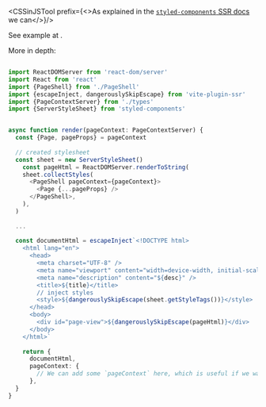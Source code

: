 
<CSSinJSTool prefix={<>As explained in the <a href="https://styled-components.com/docs/advanced#server-side-rendering"><code>styled-components</code> SSR docs</a> we can</>}/>

See example at <Link href="/css-in-js" />.

More in depth:

```typescript

import ReactDOMServer from 'react-dom/server'
import React from 'react'
import {PageShell} from './PageShell'
import {escapeInject, dangerouslySkipEscape} from 'vite-plugin-ssr'
import {PageContextServer} from './types'
import {ServerStyleSheet} from 'styled-components'


async function render(pageContext: PageContextServer) {
  const {Page, pageProps} = pageContext
  
  // created stylesheet
  const sheet = new ServerStyleSheet()
    const pageHtml = ReactDOMServer.renderToString(
    sheet.collectStyles(
      <PageShell pageContext={pageContext}>
        <Page {...pageProps} />
      </PageShell>,
    ),
  )
  
  ...
  
  const documentHtml = escapeInject`<!DOCTYPE html>
    <html lang="en">
      <head>
        <meta charset="UTF-8" />
        <meta name="viewport" content="width=device-width, initial-scale=1.0" />
        <meta name="description" content="${desc}" />
        <title>${title}</title>
        // inject styles
        <style>${dangerouslySkipEscape(sheet.getStyleTags())}</style>
      </head>
      <body>
        <div id="page-view">${dangerouslySkipEscape(pageHtml)}</div>
      </body>
    </html>`
    
    return {
      documentHtml,
      pageContext: {
        // We can add some `pageContext` here, which is useful if we want to do page redirection https://vite-plugin-ssr.com/page-redirection
      },
  }
}
```
